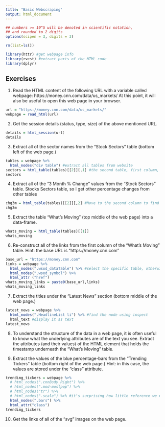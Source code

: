 ```yaml
---
title: "Basic Webscraping"
output: html_document
---
```


<style type="text/css">
.table {

    width: 80%;
    margin-left:10%; 
    margin-right:10%;
}
</style>
```r
## numbers >= 10^5 will be denoted in scientific notation,
## and rounded to 2 digits
options(scipen = 3, digits = 3)

rm(list=ls())

library(httr) #get webpage info
library(rvest) #extract parts of the HTML code
library(dplyr)

```

## Exercises

1. Read the HTML content of the following URL with a variable called webpage: https://money.cnn.com/data/us_markets/ At this point, it will also be useful to open this web page in your browser.

```r
url = "https://money.cnn.com/data/us_markets/"
webpage = read_html(url)
```

2. Get the session details (status, type, size) of the above mentioned URL.

```r
details = html_session(url)
details
```

3. Extract all of the sector names from the “Stock Sectors” table (bottom left of the web page.)

```r
tables = webpage %>%
  html_nodes("div table") #extract all tables from website
sectors = html_table(tables)[[2]][,1] #the second table, first column, contains names
sectors
```

4. Extract all of the “3 Month % Change” values from the “Stock Sectors” table.
Stocks Sectors table, so I get other percentage changes from other tables

```r
chg3m = html_table(tables)[[2]][,2] #Move to the second column to find the changes
chg3m
```

5. Extract the table “What’s Moving” (top middle of the web page) into a data-frame.

```r
whats_moving = html_table(tables)[[1]]
whats_moving
```

6. Re-construct all of the links from the first column of the “What’s Moving” table.
Hint: the base URL is “https://money.cnn.com”

```r
base_url = "https://money.cnn.com"
links = webpage %>%
  html_nodes(".wsod_dataTable") %>% #select the specific table, otherwise we'll get other links
  html_nodes(".wsod_symbol") %>%
  html_attr ("href")
whats_moving_links = paste0(base_url,links)
whats_moving_links
```

7. Extract the titles under the “Latest News” section (bottom middle of the web page.)

```r
latest_news = webpage %>%
  html_nodes(".HeadlineList li") %>% #find the node using inspect
  html_text #display it as text
latest_news
```

8. To understand the structure of the data in a web page, it is often useful to know what the underlying attributes are of the text you see.
Extract the attributes (and their values) of the HTML element that holds the timestamp underneath the “What’s Moving” table.

9. Extract the values of the blue percentage-bars from the “Trending Tickers” table (bottom right of the web page.)
Hint: in this case, the values are stored under the “class” attribute.

```r
trending_tickers = webpage %>% 
  # html_nodes(".cnnBody_Right") %>%
  # html_nodes(".mod-mostpop") %>%
  # html_nodes("tr") %>%
  # html_nodes(".scale") %>% #it's surprising how little reference we need to find the item we're looking for!
  html_nodes(".bars") %>%
  html_attr("class")
trending_tickers
```

10. Get the links of all of the “svg” images on the web page.
